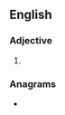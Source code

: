 ==English==

===Adjective===
{{head|en|superlative adjective}}

# {{en-superlative of|dreary}}

===Anagrams===
* {{anagrams|en|a=adeeirrst|retirades}}